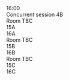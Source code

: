<div className="ProgramLineItem">
    <div className="cpTime">
        16:00
    </div>
    <div className="cpItems">
        <div className="cpSingleEntry titleEntry">
            <div className="cpBigTitleText">
            Concurrent session 4B
            </div>
        </div>
        <div className="cpSessionColumns">
            <div className="cpSessionColumn">
                <div className="cpRoom">
                    Room TBC
                </div>
                <div className="cpColumnEntry">
                    15A
                </div>
                <div className="cpColumnEntry">
                    16A
                </div>
            </div>
            <div className="cpSessionColumn">
                <div className="cpRoom">
                    Room TBC
                </div>
                <div className="cpColumnEntry">
                    15B
                </div>
                <div className="cpColumnEntry">
                    16B
                </div>
            </div>
            <div className="cpSessionColumn">
                <div className="cpRoom">
                    Room TBC
                </div>
                <div className="cpColumnEntry">
                    15C
                </div>
                <div className="cpColumnEntry">
                    16C
                </div>
            </div>
        </div>
    </div>
</div>